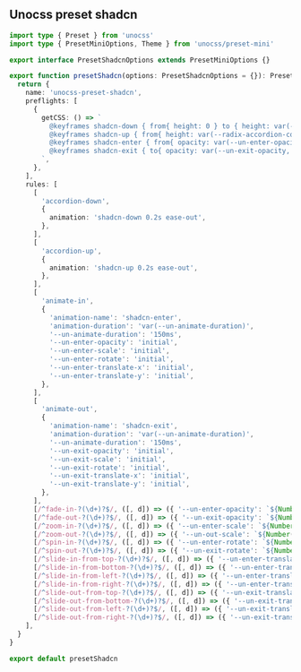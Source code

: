 ## Unocss preset shadcn

```ts
import type { Preset } from 'unocss'
import type { PresetMiniOptions, Theme } from 'unocss/preset-mini'

export interface PresetShadcnOptions extends PresetMiniOptions {}

export function presetShadcn(options: PresetShadcnOptions = {}): Preset<Theme> {
  return {
    name: 'unocss-preset-shadcn',
    preflights: [
      {
        getCSS: () => `
          @keyframes shadcn-down { from{ height: 0 } to { height: var(--radix-accordion-content-height)} }
          @keyframes shadcn-up { from{ height: var(--radix-accordion-content-height)} to { height: 0 } }
          @keyframes shadcn-enter { from{ opacity: var(--un-enter-opacity, 1); transform: translate3d(var(--un-enter-translate-x, 0), var(--un-enter-translate-y, 0), 0) scale3d(var(--un-enter-scale, 1), var(--un-enter-scale, 1), var(--un-enter-scale, 1)) rotate(var(--un-enter-rotate, 0)) } }
          @keyframes shadcn-exit { to{ opacity: var(--un-exit-opacity, 1); transform: translate3d(var(--un-exit-translate-x, 0), var(--un-exit-translate-y, 0), 0) scale3d(var(--un-exit-scale, 1), var(--un-exit-scale, 1), var(--un-exit-scale, 1)) rotate(var(--un-exit-rotate, 0)) } }
        `,
      },
    ],
    rules: [
      [
        'accordion-down',
        {
          animation: 'shadcn-down 0.2s ease-out',
        },
      ],
      [
        'accordion-up',
        {
          animation: 'shadcn-up 0.2s ease-out',
        },
      ],
      [
        'animate-in',
        {
          'animation-name': 'shadcn-enter',
          'animation-duration': 'var(--un-animate-duration)',
          '--un-animate-duration': '150ms',
          '--un-enter-opacity': 'initial',
          '--un-enter-scale': 'initial',
          '--un-enter-rotate': 'initial',
          '--un-enter-translate-x': 'initial',
          '--un-enter-translate-y': 'initial',
        },
      ],
      [
        'animate-out',
        {
          'animation-name': 'shadcn-exit',
          'animation-duration': 'var(--un-animate-duration)',
          '--un-animate-duration': '150ms',
          '--un-exit-opacity': 'initial',
          '--un-exit-scale': 'initial',
          '--un-exit-rotate': 'initial',
          '--un-exit-translate-x': 'initial',
          '--un-exit-translate-y': 'initial',
        },
      ],
      [/^fade-in-?(\d+)?$/, ([, d]) => ({ '--un-enter-opacity': `${Number(d ?? 0) / 100}` })],
      [/^fade-out-?(\d+)?$/, ([, d]) => ({ '--un-exit-opacity': `${Number(d ?? 0) / 100}` })],
      [/^zoom-in-?(\d+)?$/, ([, d]) => ({ '--un-enter-scale': `${Number(d ?? 0) / 100}` })],
      [/^zoom-out-?(\d+)?$/, ([, d]) => ({ '--un-out-scale': `${Number(d ?? 0) / 100}` })],
      [/^spin-in-?(\d+)?$/, ([, d]) => ({ '--un-enter-rotate': `${Number(d ?? 0)}deg` })],
      [/^spin-out-?(\d+)?$/, ([, d]) => ({ '--un-exit-rotate': `${Number(d ?? 0)}deg` })],
      [/^slide-in-from-top-?(\d+)?$/, ([, d]) => ({ '--un-enter-translate-y': typeof d === 'undefined' ? '-100%' : `-${Number(d) / 4}rem` })],
      [/^slide-in-from-bottom-?(\d+)?$/, ([, d]) => ({ '--un-enter-translate-y': typeof d === 'undefined' ? '100%' : `${Number(d) / 4}rem` })],
      [/^slide-in-from-left-?(\d+)?$/, ([, d]) => ({ '--un-enter-translate-x': typeof d === 'undefined' ? '-100%' : `-${Number(d) / 4}rem` })],
      [/^slide-in-from-right-?(\d+)?$/, ([, d]) => ({ '--un-enter-translate-x': typeof d === 'undefined' ? '100%' : `${Number(d) / 4}rem` })],
      [/^slide-out-from-top-?(\d+)?$/, ([, d]) => ({ '--un-exit-translate-y': typeof d === 'undefined' ? '-100%' : `-${Number(d) / 4}rem` })],
      [/^slide-out-from-bottom-?(\d+)?$/, ([, d]) => ({ '--un-exit-translate-y': typeof d === 'undefined' ? '100%' : `${Number(d) / 4}rem` })],
      [/^slide-out-from-left-?(\d+)?$/, ([, d]) => ({ '--un-exit-translate-x': typeof d === 'undefined' ? '-100%' : `-${Number(d) / 4}rem` })],
      [/^slide-out-from-right-?(\d+)?$/, ([, d]) => ({ '--un-exit-translate-x': typeof d === 'undefined' ? '100%' : `${Number(d) / 4}rem` })],
    ],
  }
}

export default presetShadcn
```